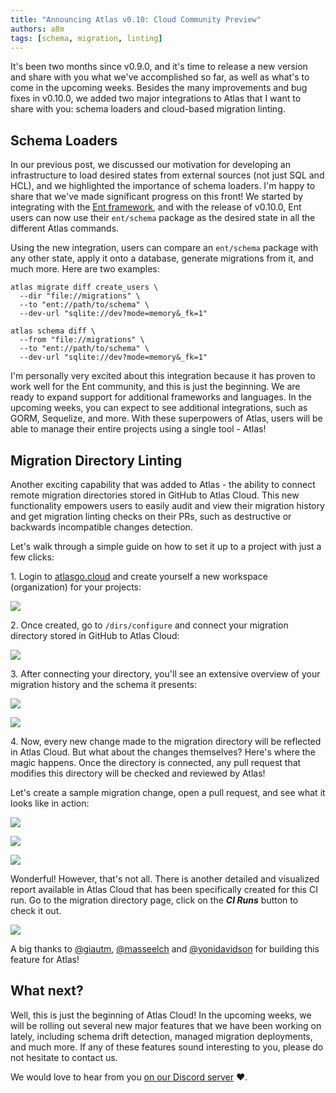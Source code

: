 ```yaml
---
title: "Announcing Atlas v0.10: Cloud Community Preview"
authors: a8m
tags: [schema, migration, linting]
---
```



It's been two months since v0.9.0, and it's time to release a new version and share with you what we've accomplished so
far, as well as what's to come in the upcoming weeks. Besides the many improvements and bug fixes in v0.10.0, we
added two major integrations to Atlas that I want to share with you: schema loaders and cloud-based migration linting.

## Schema Loaders

In our previous post, we discussed our motivation for developing an infrastructure to load desired states from external
sources (not just SQL and HCL), and we highlighted the importance of schema loaders. I'm happy to share that we've made
significant progress on this front! We started by integrating with the [Ent framework](https://entgo.io), and with the
release of v0.10.0, Ent users can now use their `ent/schema` package as the desired state in all the different Atlas
commands.

Using the new integration, users can compare an `ent/schema` package with any other state, apply it onto a database,
generate migrations from it, and much more. Here are two examples:

<Tabs>
<TabItem value="Migrate Diff">

```shell {3}
atlas migrate diff create_users \
  --dir "file://migrations" \
  --to "ent://path/to/schema" \
  --dev-url "sqlite://dev?mode=memory&_fk=1"
```

</TabItem>
<TabItem value="Schema Diff">

```shell {3}
atlas schema diff \
  --from "file://migrations" \
  --to "ent://path/to/schema" \
  --dev-url "sqlite://dev?mode=memory&_fk=1"
```

</TabItem>
</Tabs>

I'm personally very excited about this integration because it has proven to work well for the Ent community, and this
is just the beginning. We are ready to expand support for additional frameworks and languages. In the upcoming weeks,
you can expect to see additional integrations, such as GORM, Sequelize, and more. With these superpowers of Atlas,
users will be able to manage their entire projects using a single tool - Atlas!

## Migration Directory Linting

Another exciting capability that was added to Atlas - the ability to connect remote migration directories stored in GitHub
to Atlas Cloud. This new functionality empowers users to easily audit and view their migration history and get migration
linting checks on their PRs, such as destructive or backwards incompatible changes detection.

Let's walk through a simple guide on how to set it up to a project with just a few clicks:

1\. Login to [atlasgo.cloud](https://auth.atlasgo.cloud/login) and create yourself a new workspace (organization) for
your projects:

[![](https://atlasgo.io/uploads/images/blog-v010/create-org.png)](https://auth.atlasgo.cloud/login)

2\. Once created, go to `/dirs/configure` and connect your migration directory stored in GitHub to Atlas Cloud:

![](https://atlasgo.io/uploads/images/blog-v010/configure-dir.png)

3\. After connecting your directory, you'll see an extensive overview of your migration history and the schema it
presents:

<Tabs>
<TabItem value="Schema Visualization">

![](https://atlasgo.io/uploads/images/blog-v010/view-dir-erd.png)

</TabItem>

<TabItem value="Schema Definition">

![](https://atlasgo.io/uploads/images/blog-v010/view-dir-sql.png)

</TabItem>
</Tabs>

4\. Now, every new change made to the migration directory will be reflected in Atlas Cloud. But what about the changes
themselves? Here's where the magic happens. Once the directory is connected, any pull request that modifies this
directory will be checked and reviewed by Atlas!

Let's create a sample migration change, open a pull request, and see what it looks like in action:

<Tabs>
<TabItem value="PR Status">

![](https://atlasgo.io/uploads/images/blog-v010/pr-check.png)

</TabItem>

<TabItem value="Code Annotations">

![](https://atlasgo.io/uploads/images/blog-v010/annotations.png)

</TabItem>
<TabItem value="Report Summary">

![](https://atlasgo.io/uploads/images/blog-v010/report.png)

</TabItem>
</Tabs>

Wonderful! However, that's not all. There is another detailed and visualized report available in Atlas Cloud that has been
specifically created for this CI run. Go to the migration directory page, click on the ___CI Runs___ button to check it out.

![](https://atlasgo.io/uploads/images/blog-v010/ci.png)

A big thanks to [@giautm](https://github.com/giautm), [@masseelch](https://github.com/masseelch) and
[@yonidavidson](https://github.com/yonidavidson) for building this feature for Atlas!

## What next?

Well, this is just the beginning of Atlas Cloud! In the upcoming weeks, we will be rolling out several new major
features that we have been working on lately, including schema drift detection, managed migration deployments,
and much more. If any of these features sound interesting to you, please do not hesitate to contact us.

We would love to hear from you [on our Discord server](https://discord.gg/zZ6sWVg6NT) :heart:.
